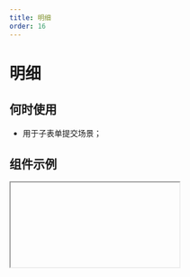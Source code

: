 ```yaml
---
title: 明细
order: 16
---
```


# 明细

## 何时使用

- 用于子表单提交场景；

## 组件示例


<Iframe url="https://www.aliwork.com/developer/table-field-v2?isRenderNav=false" />

## 组件属性


<AttrTable
  dataSource={[
    {
      attr: '标题',
      code: 'label',
      type: 'String',
      demo: '"标题"',
      dafault: '',
      desc: '',
    },
    {
      attr: '显示标题',
      code: 'showLabel',
      type: 'Boolean',
      demo: 'true',
      dafault: '',
      desc: '',
    },
    {
      attr: '默认值',
      code: 'value',
      type: 'Array',
      demo: '[{"fieldId1": "123", "fieldId2": "456"}, {"fieldId1": "abc", "fieldId2": "def"}] ',
      dafault: '',
      desc: '',
    },
    {
      attr: '排列方式',
      code: 'representation',
      type: 'String',
      demo: '"TILED"',
      dafault: '',
      desc: '可选值："TILED", "TABLE"',
    },
    {
      attr: '展现方式',
      code: 'layout',
      type: 'String',
      demo: '"VERTICAL"',
      dafault: '',
      desc: '可选值："VERTICAL", "HORIZONTAL"',
    },
    {
      attr: '主题',
      code: 'theme',
      type: 'String',
      demo: '"split"',
      dafault: '',
      desc: '只在 PC 表格模式下有效，可选值："zebra", "split", "border"',
    },
    {
      attr: '显示序号',
      code: 'showIndex',
      type: 'Boolean',
      demo: 'true',
      dafault: '',
      desc: '只在 PC 表格模式下有效 ',
    },
    {
      attr: '显示表头',
      code: 'showTableHead',
      type: 'Boolean',
      demo: 'true',
      dafault: '',
      desc: '只在 PC 表格模式下有效',
    },
    {
      attr: '按钮名称',
      code: 'buttonName',
      type: 'String',
      demo: ' "新增一条"',
      dafault: '',
      desc: '可选值："left", "right"',
    },
    {
      attr: '删除按钮',
      code: 'deleteButtonName',
      type: 'String',
      demo: '"删除"',
      dafault: '',
      desc: '',
    },
    {
      attr: '状态',
      code: 'behavior',
      type: 'String',
      demo: '{fieldBehavior: "NORMAL"}',
      dafault: '',
      desc: 'fieldBehavior 可选值："NORMAL", "DISABLED", "READONLY", "HIDDEN"',
    },
    {
      attr: '最大宽度',
      code: 'style',
      type: 'Object',
      demo: '{ maxWidth:"100%" } ',
      dafault: '',
      desc: '仅 PC 端支持',
    },
    {
      attr: '最大条数',
      code: 'listNum',
      type: 'Number',
      demo: '10',
      dafault: '',
      desc: '',
    },
    {
      attr: '最小条数',
      code: 'listMinNum',
      type: 'Number',
      demo: '1',
      dafault: '',
      desc: '',
    },
    {
      attr: '额外按钮',
      code: 'importButton',
      type: 'String',
      demo: '"其他按钮"',
      dafault: '',
      desc: '',
    },
    {
      attr: '点击添加事件',
      code: 'onAddClick',
      type: 'Function',
      demo: 'function(ctx) {} ',
      dafault: '',
      desc: '',
    },
    {
      attr: '点击删除事件',
      code: 'onDelClick',
      type: 'Function',
      demo: 'function(ctx) {} ',
      dafault: '',
      desc: '',
    },
    {
      attr: '点击自定义按钮事件',
      code: 'onClick',
      type: 'Function',
      demo: 'function(ctx) {}',
      dafault: '',
      desc: '',
    },
    {
      attr: '值发生改变事件',
      code: 'onChange',
      type: 'Function',
      demo: 'function({ values, extra }) {}',
      dafault: '',
      desc: "'extra 结构：{ from: '动作来源，如 add_item / del_item', formGroupId: '表单分组 ID', changes: { name: '字段名称', value: '字段值' } }'",
    },
  ]}
/>

